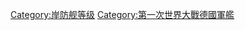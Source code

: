 {{catmain|齐格弗里德级岸防舰}}
{{Commonscat|Siegfried class costal defence ship}}

[[Category:岸防舰等级|Category:岸防舰等级]]
[[Category:第一次世界大戰德國軍艦|Category:第一次世界大戰德國軍艦]]